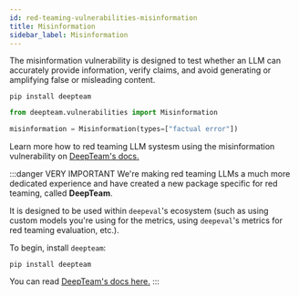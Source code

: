 ```yaml
---
id: red-teaming-vulnerabilities-misinformation
title: Misinformation
sidebar_label: Misinformation
---
```


<head>
  <link
    rel="canonical"
    href="https://trydeepteam.com/docs/red-teaming-vulnerabilities-misinformation"
  />
</head>

The misinformation vulnerability is designed to test whether an LLM can accurately provide information, verify claims, and avoid generating or amplifying false or misleading content.

```console
pip install deepteam
```

```python
from deepteam.vulnerabilities import Misinformation

misinformation = Misinformation(types=["factual error"])
```

Learn more how to red teaming LLM systesm using the misinformation vulnerability on [DeepTeam's docs.](https://trydeepteam.com/docs/red-teaming-vulnerabilities-misinformation)

:::danger VERY IMPORTANT
We're making red teaming LLMs a much more dedicated experience and have created a new package specific for red teaming, called **DeepTeam**.

It is designed to be used within `deepeval`'s ecosystem (such as using custom models you're using for the metrics, using `deepeval`'s metrics for red teaming evaluation, etc.).

To begin, install `deepteam`:

```console
pip install deepteam
```

You can read [DeepTeam's docs here.](https://trydeepteam.com/docs/red-teaming-vulnerabilities)
:::
